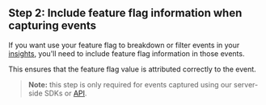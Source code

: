## Step 2: Include feature flag information when capturing events

If you want use your feature flag to breakdown or filter events in your [insights](/docs/product-analytics/insights), you'll need to include feature flag information in those events.

This ensures that the feature flag value is attributed correctly to the event.

> **Note:** this step is only required for events captured using our server-side SDKs or [API](/docs/api).